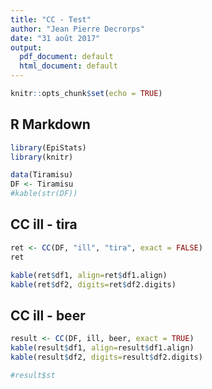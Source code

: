 ```yaml
---
title: "CC - Test"
author: "Jean Pierre Decrorps"
date: "31 août 2017"
output:
  pdf_document: default
  html_document: default
---
```


```r
knitr::opts_chunk$set(echo = TRUE)
```

## R Markdown

```r
library(EpiStats)
library(knitr)
```


```r
data(Tiramisu)
DF <- Tiramisu
#kable(str(DF))
```

\newpage
## CC ill - tira

```r
ret <- CC(DF, "ill", "tira", exact = FALSE)
ret
```
```r
kable(ret$df1, align=ret$df1.align)
kable(ret$df2, digits=ret$df2.digits)
```

\newpage
## CC ill - beer

```r
result <- CC(DF, ill, beer, exact = TRUE)
kable(result$df1, align=result$df1.align)
kable(result$df2, digits=result$df2.digits)

```

```r
#result$st
```

